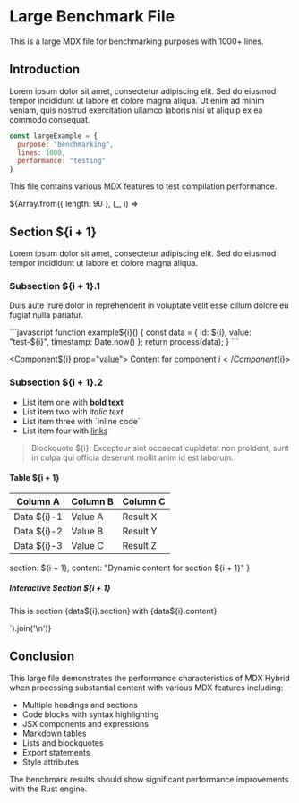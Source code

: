 # Large Benchmark File

This is a large MDX file for benchmarking purposes with 1000+ lines.

## Introduction

Lorem ipsum dolor sit amet, consectetur adipiscing elit. Sed do eiusmod tempor incididunt ut labore et dolore magna aliqua. Ut enim ad minim veniam, quis nostrud exercitation ullamco laboris nisi ut aliquip ex ea commodo consequat.

```javascript
const largeExample = {
  purpose: "benchmarking",
  lines: 1000,
  performance: "testing"
}
```

<div className="benchmark-section">
  <p>This file contains various MDX features to test compilation performance.</p>
</div>

${Array.from({ length: 90 }, (_, i) => `
## Section ${i + 1}

Lorem ipsum dolor sit amet, consectetur adipiscing elit. Sed do eiusmod tempor incididunt ut labore et dolore magna aliqua.

### Subsection ${i + 1}.1

Duis aute irure dolor in reprehenderit in voluptate velit esse cillum dolore eu fugiat nulla pariatur.

\`\`\`javascript
function example${i}() {
  const data = {
    id: ${i},
    value: "test-${i}",
    timestamp: Date.now()
  };
  return process(data);
}
\`\`\`

<Component${i} prop="value">
  Content for component ${i}
</Component${i}>

### Subsection ${i + 1}.2

- List item one with **bold text**
- List item two with *italic text*
- List item three with \`inline code\`
- List item four with [links](#section-${i})

> Blockquote ${i}: Excepteur sint occaecat cupidatat non proident, sunt in culpa qui officia deserunt mollit anim id est laborum.

#### Table ${i + 1}

| Column A | Column B | Column C |
|----------|----------|----------|
| Data ${i}-1 | Value A | Result X |
| Data ${i}-2 | Value B | Result Y |
| Data ${i}-3 | Value C | Result Z |

  section: ${i + 1},
  content: "Dynamic content for section ${i + 1}"
}

<div style={{ padding: '1rem', background: '#f0f0f0', marginBottom: '1rem' }}>
  <h5>Interactive Section ${i + 1}</h5>
  <p>This is section {data${i}.section} with {data${i}.content}</p>
</div>
`).join('\n')}

## Conclusion

This large file demonstrates the performance characteristics of MDX Hybrid when processing substantial content with various MDX features including:

- Multiple headings and sections
- Code blocks with syntax highlighting
- JSX components and expressions
- Markdown tables
- Lists and blockquotes
- Export statements
- Style attributes

The benchmark results should show significant performance improvements with the Rust engine.